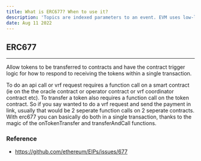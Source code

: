 ```yaml
---
title: What is ERC677? When to use it?
description: 'Topics are indexed parameters to an event. EVM uses low-level primitives called logs to map them to high-level solidity construct called Event.'
date: Aug 11 2022
---
```


## ERC677

---

Allow tokens to be transferred to contracts and have the contract trigger logic for how to respond to receiving the tokens within a single transaction.

To do an api call or vrf request requires a function call on a smart contract (ie on the the oracle contract or operator contract or vrf coordinator contract etc). To transfer a token also requires a function call on the token contract. So if you say wanted to do a vrf request and send the payment in link, usually that would be 2 seperate function calls on 2 seperate contracts. With erc677 you can basically do both in a single transaction, thanks to the magic of the onTokenTransfer and transferAndCall functions.

### Reference

- https://github.com/ethereum/EIPs/issues/677

